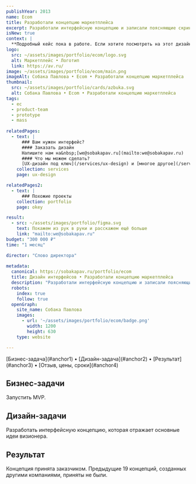 ```yaml
---
publishYear: 2013
name: Ecom
title: Разработали концепцию маркетплейса
excerpt: Разработали интерфейсную концепцию и записали поясняющие скринкасты.
isNew: true
context: |
  **Подробный кейс пока в работе. Если хотите посмотреть на этот дизайн в деталях, пишите нам на [we@sobakapav.ru](mailto:we@sobakapav.ru)**
logo:
  src: ~/assets/images/portfolio/ecom/logo.svg
  alt: Маркетплейс • Логотип
  link: https://av.ru/
image: ~/assets/images/portfolio/ecom/main.png
imageAlt: Собака Павлова • Ecom • Разработали концепцию маркетплейса
thumbnail:
  src: ~/assets/images/portfolio/cards/azbuka.svg
  alt: Собака Павлова • Ecom • Разработали концепцию маркетплейса
tags:
  - ec
  - product-team
  - prototype
  - mass
  
relatedPages:
  - text: |
      ### Вам нужен интерфейс?
      #### Заказать дизайн
      Напишите нам на&nbsp;[we@sobakapav.ru](mailto:we@sobakapav.ru) 
      #### Что мы можем сделать?
      [UX-дизайн под ключ](/services/ux-design) и [многое другое](/services). 
    collection: services
    page: ux-design

relatedPages2:
  - text: |
      ### Похожие проекты
    collection: portfolio
    page: okey

result:
  - src: ~/assets/images/portfolio/figma.svg
    text: Покажем из рук в руки и расскажем ещё больше
    link: "mailto:we@sobakapav.ru"
budget: "300 000 ₽"
time: "1 месяц"

director: "Слово директора"
  
metadata:
  canonical: https://sobakapav.ru/portfolio/ecom
  title: Дизайн интерфейсов • Разработали концепцию маркетплейса
  description: "Разработали интерфейсную концепцию и записали поясняющие скринкасты."
  robots:
    index: true
    follow: true
  openGraph:
    site_name: Собака Павлова
    images:
      - url: '~/assets/images/portfolio/ecom/badge.png'
        width: 1200
        height: 630
    type: website

---
```



<TOC>
[Бизнес-задача](#anchor1) • [Дизайн-задача](#anchor2) • [Результат](#anchor3) • [Отзыв, цены, сроки](#anchor4)
</TOC>

## <a name="anchor1" />Бизнес-задачи

Запустить MVP.

## <a name="anchor2" />Дизайн-задачи

Разработать интерфейсную концепцию, которая отражает основные идеи визионера.

## <a name="anchor3" />Результат

Концепция принята заказчиком. Предыдущие 19 концепций, созданных другими компаниями, приняты не были.

## <a name="anchor4" />
